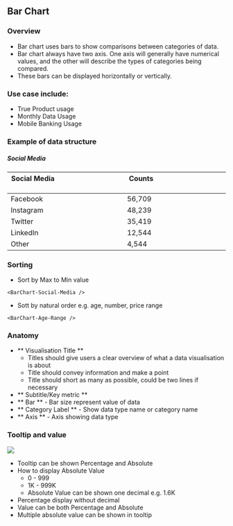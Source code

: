 
## Bar Chart



### Overview
* Bar chart uses bars to show comparisons between categories of data. 
* Bar chart always have two axis. One axis will generally have numerical values, and the other will describe the types of categories being compared.
* These bars can be displayed horizontally or vertically.
### Use case include:
* True Product usage
* Monthly Data Usage
* Mobile Banking Usage
### Example of data structure
##### Social Media
Social Media &nbsp; &nbsp; &nbsp; &nbsp; &nbsp; &nbsp; &nbsp; &nbsp; &nbsp; &nbsp;&nbsp; &nbsp; &nbsp; &nbsp; &nbsp; &nbsp; &nbsp; &nbsp; &nbsp; &nbsp; &nbsp; &nbsp; &nbsp; &nbsp; &nbsp; &nbsp; &nbsp; &nbsp; | Counts &nbsp; &nbsp; &nbsp; &nbsp; &nbsp; &nbsp; &nbsp; &nbsp; &nbsp; &nbsp; &nbsp; &nbsp; &nbsp; &nbsp; &nbsp; &nbsp; &nbsp; &nbsp; &nbsp; &nbsp; &nbsp; &nbsp; &nbsp; &nbsp; &nbsp; &nbsp; &nbsp; &nbsp;
------------ | -------------
Facebook  | 56,709  
Instagram | 48,239
Twitter | 35,419
LinkedIn | 12,544
Other  | 4,544


<Preview>
  <Story id="chart-line--basic" />
</Preview>


### Sorting
* Sort by Max to Min value
```
<BarChart-Social-Media />

```
* Sott by natural order e.g. age, number, price range
```
<BarChart-Age-Range />

```


### Anatomy


<Story id="chart-line--basic" />

* ** Visualisation Title **
  * Titles should give users a clear overview of what a data visualisation is about
  * Title should convey information and make a point
  * Title should short as many as possible, could be two lines if necessary
* ** Subtitle/Key metric ** 
* ** Bar ** - Bar size represent value of data
* ** Category Label ** - Show data type name or category name
* ** Axis ** - Axis showing data type
### Tooltip and value


<img src={img} />

* Tooltip can be shown Percentage and Absolute
* How to display Absolute Value
  * 0 - 999 
  * 1K - 999K 
  * Absolute Value can be shown one decimal e.g. 1.6K
* Percentage display without decimal
* Value can be both Percentage and Absolute
* Multiple absolute value can be shown in tooltip 


